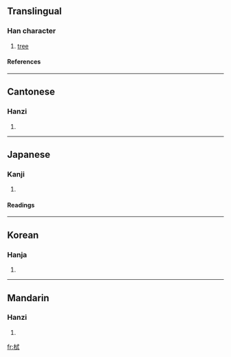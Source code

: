 ==Translingual==
===Han character===
{{Han char|rn=75|rad=木|as=06|sn=10|four=4394<sub>0</sub>|canj=木戈心一 (DIPM)}}
# [[tree]]
====References====
{{Han ref|kx=0524.100|dkj=14748|dj=0912.110|hdz=21192.070|uh=683B|ud=26683|bh=D1DE|bd=53726}}

----
==Cantonese==
===Hanzi===
{{yue-hanzi|jyut=|y=chik1}}
# {{defn|Cantonese}}

----
==Japanese==
===Kanji===
{{ja-kanji|grade=|rs=木06}}
# {{defn|Japanese}} 
====Readings====
{{ja-readings|on=[[ちょく]] (choku), [[ちき]] (chiki), [[しょく]] (shoku), [[しき]] (shiki)|kun=}}

----
==Korean==
===Hanja===
{{ko-hanja|hangeul=식|eumhun=|rv=sik|mr=sik|y=sik}}
# {{defn|Korean}}

----
==Mandarin==
===Hanzi===
{{cmn-hanzi|pin=[[chì]] ([[chi4]])|wg=ch'ih<sup>4</sup>}}
# {{defn|Mandarin}}

[[fr:栻]]